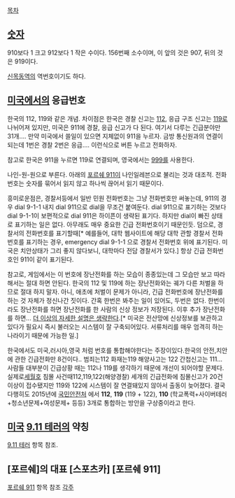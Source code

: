 [[목차]]

== [[숫자]] ==
910보다 1 크고 912보다 1 작은 수이다. 156번째 소수이며, 이 앞의 것은 907, 뒤의 것은 919이다.

[[신목동역]]의 역번호이기도 하다.

== [[미국]]에서의 응급번호 ==
한국의 112, 119와 같은 개념. 차이점은 한국은 경찰 신고는 [[112]], 응급 구조 신고는 [[119]]로 나뉘어져 있지만, 미국은 911에 경찰, 응급 신고가 다 된다. 여기서 다루는 긴급분야만 31개.... 만약 미국에서 쓸일이 있으면 지체없이 911을 누르자. 금방 통신원과의 연결이 되는데 1번은 경찰 2번은 응급.... 이런식으로 버튼 누르고 전화하자. 

참고로 한국은 911을 누르면 119로 연결되며, 영국에서는 [[999]]를 사용한다.

나인-원-원으로 부른다. 아래의 [[포르쉐 911]]이 나인일레븐으로 불리는 것과 대조적. 전화번호는 숫자를 묶어서 읽지 않고 하나씩 끊어서 읽기 때문이다.

흥미로운점은, 경찰서등에서 일반 민원 전화번호는 그냥 전화번호만 써놓는데, 911의 경우 dial 9-1-1 내지 dial 911으로 dial을 무조건 붙여둔다. dial 911으로 표기하는 것보다 dial 9-1-1이 보편적으로 dial 911은 하이픈이 생략된 표기다. 하지만 dial이 빠진 상태로 표기하는 일은 없다. 아무래도 매우 중요한 긴급 전화번호이기 때문인듯. 덤으로, 경찰서의 전화번호를 표기할때[* 예를들어, 대학 웹사이트에 해당 대학 관할 경찰서 전화번호를 표기하는 경우, emergency dial 9-1-1 으로 경찰서 전화번호 위에 표기된다. 미국은 치안상태가 그리 좋지 않다보니, 대학마다 전담 경찰서가 있다.] 항상 긴급 전화번호인 911이 같이 표기된다.

참고로, 게임에서는 이 번호에 장난전화를 하는 모습이 종종있는데 그 모습만 보고 따라해서는 절대 하면 안된다. 한국의 112 및 119에 하는 장난전화와는 궤가 다른 처벌을 하므로 절대 하지 말자. 아니, 애초에 처벌이 문제가 아니라, 긴급 전화번호에 장난전화를 하는 것 자체가 정신나간 짓이다. 간혹 한번은 봐주는 일이 있어도, 두번은 없다. 한번이라도 장난전화를 하면 장난전화를 한 사람의 신상 정보가 저장된다. 이후 추가 장난전화를 하면... [[더 이상의 자세한 설명은 생략한다]].[* 미국은 전산망에 신상정보를 보관하고 있다가 필요시 즉시 불러오는 시스템이 잘 구축되어있다. 서류처리를 매우 엄격히 하는 나라이기 때문에 가능한 일.]

한국에서도 미국,러시아,영국 처럼 번호를 통합해야한다는 주장이있다.한국의 안전,치안에 관한 긴급전화만 8건이다.. 범죄는112 화재는119 해양사고는 122 간첩신고는 111...사람들 대부분이 긴급상황 때는 112나 119를 생각하기 때문에 개선이 되어야할 문제다. 실제로[[세월호]] 침몰 사건때112,119,122(해양경찰) 세개의 긴급전화에 침몰신고가 20건 이상이 접수됐지만 119와 122에 시스템이 잘 연결돼있지 않아서 출동이 늦어졌다. 결국 다행히도 2015년에 [[국민안전처]] 에서 '''112''', '''119''' (119 + 122), '''110''' (학교폭력+사이버테러+청소년문제+여성문제+ 등등) 3개로 통합하는 방안을 구상중이라고 한다.
== [[미국]] [[9.11 테러]]의 약칭 ==
[[9.11 테러]] 항목 참조.

== [포르쉐]의 대표 [스포츠카] [포르쉐 911] ==
[[포르쉐 911]] 항목 참조
[[각주]]
